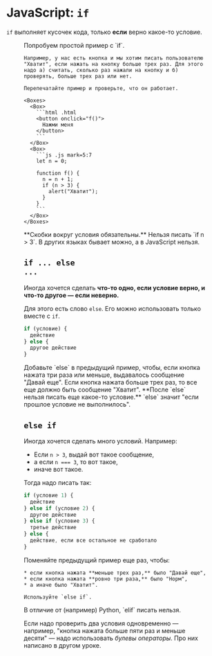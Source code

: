 
# JavaScript: `if`

<Ann text="если">`if`</Ann> выполняет кусочек кода, только **если** верно какое-то условие.

<Figure image="/if-1.png" />

<Exercise>
  <Step>
    Попробуем простой пример с `if`.
    
    Например, у нас есть кнопка и мы хотим писать пользователю "Хватит", если нажать на кнопку больше трех раз. Для этого надо а) считать, сколько раз нажали на кнопку и б) проверять, больше трех раз или нет.
    
    Перепечатайте пример и проверьте, что он работает.

    <Boxes>
      <Box>
        ```html .html
        <button onclick="f()">
          Нажми меня
        </button>
        ```
      </Box>
      <Box>
        ```js .js mark=5:7
        let n = 0;

        function f() {
          n = n + 1;
          if (n > 3) {
            alert("Хватит");
          }
        }
        ```
      </Box>
    </Boxes>
  </Step>
  <Mistake>
    **Скобки вокруг условия обязательны.** Нельзя писать `if n > 3`. В других языках бывает можно, а в JavaScript нельзя.
  </Mistake>
</Exercise>

## <code>if ... <Ann text="иначе">else</Ann> ...</code>

Иногда хочется сделать **что-то одно, если условие верно, и что-то другое — если неверно.**

Для этого есть слово <Ann text="иначе">`else`</Ann>. Его можно использовать только вместе с `if`.

```js
if (условие) {
  действие
} else {
  другое действие
}
```

<Exercise>
  <Step>
    Добавьте `else` в предыдущий пример, чтобы, если кнопка нажата три раза или меньше, выдавалось сообщение "Давай еще". Если кнопка нажата больше трех раз, то все еще должно быть сообщение "Хватит".
  </Step>
  <Mistake>
    **После `else` нельзя писать еще какое-то условие.** `else` значит "если прошлое условие не выполнилось".
  </Mistake>
</Exercise>

## `else if`

Иногда хочется сделать много условий. Например:

* Если `n > 3`, выдай вот такое сообщение,
* а если `n === 3`, то вот такое,
* иначе вот такое.

Тогда надо писать так:

```js
if (условие 1) {
  действие
} else if (условие 2) {
  другое действие
} else if (условие 3) {
  третье действие
} else {
  действие, если все остальное не сработало
}
```

<Exercise>
  <Step>
    Поменяйте предыдущий пример еще раз, чтобы:

    * если кнопка нажата **меньше трех раз,** было "Давай еще",
    * если кнопка нажата **ровно три раза,** было "Норм",
    * а иначе было "Хватит".

    Используйте `else if`.
  </Step>
  <Mistake>
    В отличие от (например) Python, `elif` писать нельзя.
  </Mistake>
</Exercise>

Если надо проверить два условия одновременно — например, "кнопка нажата больше пяти раз и меньше десяти" — надо использовать *булевы операторы*. Про них написано в другом уроке.